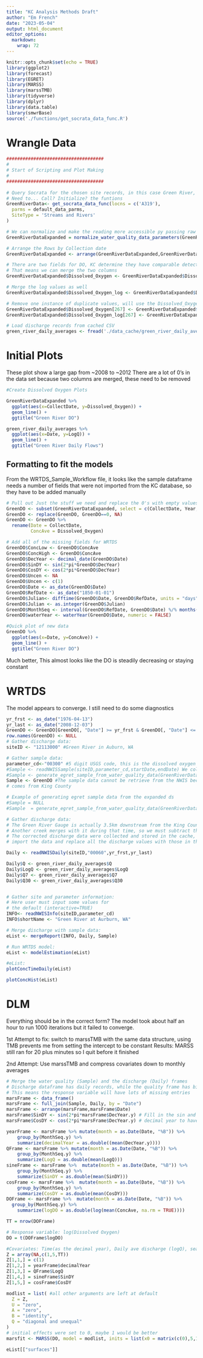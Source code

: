 ```yaml
---
title: "KC Analysis Methods Draft"
author: "Em French"
date: "2023-05-04"
output: html_document
editor_options: 
  markdown: 
    wrap: 72
---
```


```r
knitr::opts_chunk$set(echo = TRUE)
library(ggplot2)
library(forecast)
library(EGRET)
library(MARSS)
library(marssTMB)
library(tidyverse)
library(dplyr)
library(data.table)
library(smwrBase)
source('./functions/get_socrata_data_func.R')
```

# Wrangle Data

```r
####################################
#
# Start of Scripting and Plot Making 
#
####################################
  
# Query Socrata for the chosen site records, in this case Green River, Cedar River, and Issaquah Creek
# Need to... Call? Initialize? the funtions
GreenRiverData<- get_socrata_data_func(locns = c('A319'),
  parms = default_data_parms,
  SiteType = 'Streams and Rivers'
)

# We can normalize and make the reading more accessible py passing raw data through this function
GreenRiverDataExpanded = normalize_water_quality_data_parameters(GreenRiverData)

# Arrange the Rows by Collection date
GreenRiverDataExpanded <- arrange(GreenRiverDataExpanded,GreenRiverDataExpanded$CollectDate)

# There are two fields for DO, KC determine they have comparable detection results
# That means we can merge the two columns
GreenRiverDataExpanded$Dissolved_Oxygen <- GreenRiverDataExpanded$Dissolved_Oxygen + GreenRiverDataExpanded$`Dissolved_Oxygen,_Field`

# Merge the log values as well
GreenRiverDataExpanded$Dissolved_Oxygen_log <- GreenRiverDataExpanded$Dissolved_Oxygen_log + GreenRiverDataExpanded$`Dissolved_Oxygen,_Field_log`

# Remove one instance of duplicate values, will use the Dissolved_Oxygen sample because it was collected regularly at this point
GreenRiverDataExpanded$Dissolved_Oxygen[267] <- GreenRiverDataExpanded$Dissolved_Oxygen[267] - GreenRiverDataExpanded$`Dissolved_Oxygen,_Field`[267]
GreenRiverDataExpanded$Dissolved_Oxygen_log[267] <- GreenRiverDataExpanded$Dissolved_Oxygen_log[267] - GreenRiverDataExpanded$`Dissolved_Oxygen,_Field_log`[267]

# Load discharge records from cached CSV
green_river_daily_averages <- fread('./data_cache/green_river_daily_averages.csv')

```

# Initial Plots

These plot show a large gap from \~2008 to \~2012 There are a lot of 0's
in the data set because two columns are merged, these need to be removed

```r
#Create Dissolved Oxygen Plots

GreenRiverDataExpanded %>%
  ggplot(aes(x=CollectDate, y=Dissolved_Oxygen)) +
  geom_line() +
  ggtitle("Green River DO")

green_river_daily_averages %>%
  ggplot(aes(x=Date, y=LogQ)) +
  geom_line() +
  ggtitle("Green River Daily Flows")

```

## Formatting to fit the models

From the WRTDS_Sample_Workflow file, it looks like the sample dataframe
needs a number of fields that were not imported from the KC database, so
they have to be added manually

```r
# Pull out Just the stuff we need and replace the 0's with empty values
GreenDO <- subset(GreenRiverDataExpanded, select = c(CollectDate, Year, Month, Dissolved_Oxygen))
GreenDO <- replace(GreenDO, GreenDO==0, NA)
GreenDO <- GreenDO %>% 
  rename(Date = CollectDate,
         ConcAve = Dissolved_Oxygen)

# Add all of the missing fields for WRTDS
GreenDO$ConcLow <- GreenDO$ConcAve
GreenDO$ConcHigh <- GreenDO$ConcAve
GreenDO$DecYear <- decimal_date(GreenDO$Date)
GreenDO$SinDY <- sin(2*pi*GreenDO$DecYear)
GreenDO$CosDY <- cos(2*pi*GreenDO$DecYear)
GreenDO$Uncen <- NA
GreenDO$Uncen <- c(1)
GreenDO$Date <- as_date(GreenDO$Date)
GreenDO$RefDate <- as_date("1850-01-01")
GreenDO$Julian<- difftime(GreenDO$Date, GreenDO$RefDate, units = "days")
GreenDO$Julian <- as.integer(GreenDO$Julian)
GreenDO$MonthSeq <- interval(GreenDO$RefDate, GreenDO$Date) %/% months(1)
GreenDO$waterYear <- waterYear(GreenDO$Date, numeric = FALSE)

#Quick plot of new data
GreenDO %>%
  ggplot(aes(x=Date, y=ConcAve)) +
  geom_line() +
  ggtitle("Green River DO")
```

Much better, This almost looks like the DO is steadily decreasing or
staying constant

# WRTDS

The model appears to converge. I still need to do some diagnostics

```r

yr_frst <- as_date("1976-04-13")
yr_last <- as_date("2008-12-03")
GreenDO <- GreenDO[GreenDO[, "Date"] >= yr_frst & GreenDO[, "Date"] <= yr_last,]
row.names(GreenDO) <- NULL
# Gather discharge data:
siteID <- "12113000" #Green River in Auburn, WA

# Gather sample data:
parameter_cd<-"00300" #5 digit USGS code, this is the dissolved oxygen
#Sample <- readNWISSample(siteID,parameter_cd,startDate,endDate) We collected this from the 
#Sample <- generate_egret_sample_from_water_quality_data(GreenRiverDataExpanded, unique(GreenRiverData$Parameter)) Commenting out until it works
Sample <- GreenDO #The sample data cannot be retrieve from the NWIS because it 
# comes from King County

# Example of generating egret sample data from the expanded ds
#Sample = NULL
#Sample  = generate_egret_sample_from_water_quality_data(GreenRiverDataExpanded, "Total_Alkalinity")

# Gather discharge data:
# The Green River Gauge is actually 3.5km downstream from the King County site,
# Another creek merges with it during that time, so we must subtract those discharges
# The corrected discharge data were collected and stored in the cache, so we need to
# import the data and replace all the discharge values with those in the .csv

Daily <- readNWISDaily(siteID,"00060",yr_frst,yr_last)

Daily$Q <- green_river_daily_averages$Q
Daily$LogQ <- green_river_daily_averages$LogQ
Daily$Q7 <- green_river_daily_averages$Q7
Daily$Q30 <- green_river_daily_averages$Q30


# Gather site and parameter information:
# Here user must input some values for
# the default (interactive=TRUE)
INFO<- readNWISInfo(siteID,parameter_cd)
INFO$shortName <- "Green River at Aurburn, WA"

# Merge discharge with sample data:
eList <- mergeReport(INFO, Daily, Sample)

# Run WRTDS model:
eList <- modelEstimation(eList)

#eList:
plotConcTimeDaily(eList)

plotConcHist(eList)
```

# DLM

Everything should be in the correct form? The model took about half an
hour to run 1000 iterations but it failed to converge.

1st Attempt to fix: switch to marssTMB with the same data structure, using TMB prevents me from setting the intercept to be constant
  Results: MARSS still ran for 20 plus minutes so I quit before it finished

2nd Attempt: Use marssTMB and compress covariates down to monthly averages

```r
# Merge the water quality (Sample) and the discharge (Daily) frames
# Discharge dataframe has daily records, while the quality frame has bi-monthly
# This means the response variable will have lots of missing entries
marsFrame <- data_frame()
marsFrame <- full_join(Sample, Daily, by = "Date") 
marsFrame <- arrange(marsFrame,marsFrame$Date)
marsFrame$SinDY <- sin(2*pi*marsFrame$DecYear.y) # Fill in the sin and cos of the
marsFrame$CosDY <- cos(2*pi*marsFrame$DecYear.y) # decimal year to have daily reports

yearFrame <- marsFrame %>% mutate(month = as.Date(Date, "%B")) %>%
    group_by(MonthSeq.y) %>%
    summarize(decimalYear = as.double((mean(DecYear.y))))
QFrame <- marsFrame %>% mutate(month = as.Date(Date, "%B")) %>%
    group_by(MonthSeq.y) %>%
    summarize(LogQ = as.double(mean(LogQ))) 
sineFrame <- marsFrame %>%  mutate(month = as.Date(Date, "%B")) %>%
    group_by(MonthSeq.y) %>%
    summarize(SinDY = as.double(mean(SinDY)))
cosFrame <- marsFrame %>%  mutate(month = as.Date(Date, "%B")) %>%
    group_by(MonthSeq.y) %>%
    summarize(CosDY = as.double(mean(CosDY)))
DOFrame <- marsFrame %>%  mutate(month = as.Date(Date, "%B")) %>%
  group_by(MonthSeq.y) %>%
    summarize(logDO = as.double(log(mean(ConcAve, na.rm = TRUE))))

TT = nrow(DOFrame)

# Response variable: log(Dissolved Oxygen)
DO = t(DOFrame$logDO)

#Covariates: Time(as the decimal year), Daily ave discharge (logQ), seasonal effects (sin and cos of the decimal year)
Z = array(NA,c(1,5,TT))
Z[1,1,] = c(1)
Z[1,2,] = yearFrame$decimalYear
Z[1,3,] = QFrame$LogQ
Z[1,4,] = sineFrame$SinDY
Z[1,5,] = cosFrame$CosDY

modlist = list( #all other arguments are left at default
  Z = Z,
  U = "zero",
  A = "zero",
  B = "identity",
  Q = "diagonal and unequal"
)
# initial effects were set to 0, maybe 1 would be better
marsfit <- MARSS(DO, model = modlist, inits = list(x0 = matrix(c(0),5,1)),  control = list(maxit=1000), method = "TMB")
```

```r

eList[["surfaces"]]

```

